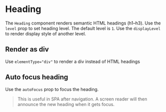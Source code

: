 

<Meta of={headingStories} />

# Heading

The `Heading` component renders semantic HTML headings (h1–h3). Use the `level` prop to set heading level. The default level is `1`. Use the `displayLevel` to render display style of another level.

<Canvas of={headingStories.BasicExample} />

## Render as div

Use `elementType="div"` to render a div instead of HTML headings

<Canvas of={headingStories.RenderAsDiv} />

## Auto focus heading

Use the `autoFocus` prop to focus the heading. 

>This is useful in SPA after navigation. A screen reader will then announce the new heading when it gets focus.


<Canvas of={headingStories.AutoFocusHeading} />

